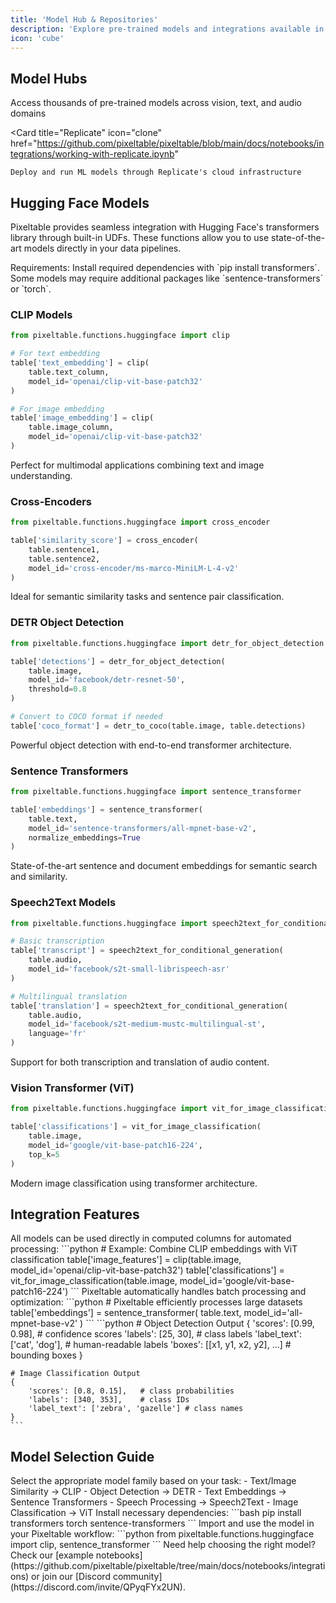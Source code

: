 ```yaml
---
title: 'Model Hub & Repositories'
description: 'Explore pre-trained models and integrations available in Pixeltable'
icon: 'cube'
---
```


## Model Hubs

<CardGroup cols={2}>
  <Card
    title="Hugging Face Hub"
    icon="face-smile"
    href="https://github.com/pixeltable/pixeltable/blob/main/docs/notebooks/integrations/working-with-hugging-face.ipynb"
  >
    Access thousands of pre-trained models across vision, text, and audio domains
  </Card>

  <Card
    title="Replicate"
    icon="clone"
    href="https://github.com/pixeltable/pixeltable/blob/main/docs/notebooks/integrations/working-with-replicate.ipynb"
  >
    Deploy and run ML models through Replicate's cloud infrastructure
  </Card>
</CardGroup>

## Hugging Face Models

Pixeltable provides seamless integration with Hugging Face's transformers library through built-in UDFs. These functions allow you to use state-of-the-art models directly in your data pipelines.

<Note>
Requirements: Install required dependencies with `pip install transformers`. Some models may require additional packages like `sentence-transformers` or `torch`.
</Note>

### CLIP Models
```python
from pixeltable.functions.huggingface import clip

# For text embedding
table['text_embedding'] = clip(
    table.text_column,
    model_id='openai/clip-vit-base-patch32'
)

# For image embedding
table['image_embedding'] = clip(
    table.image_column,
    model_id='openai/clip-vit-base-patch32'
)
```
Perfect for multimodal applications combining text and image understanding.

### Cross-Encoders
```python
from pixeltable.functions.huggingface import cross_encoder

table['similarity_score'] = cross_encoder(
    table.sentence1,
    table.sentence2,
    model_id='cross-encoder/ms-marco-MiniLM-L-4-v2'
)
```
Ideal for semantic similarity tasks and sentence pair classification.

### DETR Object Detection
```python
from pixeltable.functions.huggingface import detr_for_object_detection

table['detections'] = detr_for_object_detection(
    table.image,
    model_id='facebook/detr-resnet-50',
    threshold=0.8
)

# Convert to COCO format if needed
table['coco_format'] = detr_to_coco(table.image, table.detections)
```
Powerful object detection with end-to-end transformer architecture.

### Sentence Transformers
```python
from pixeltable.functions.huggingface import sentence_transformer

table['embeddings'] = sentence_transformer(
    table.text,
    model_id='sentence-transformers/all-mpnet-base-v2',
    normalize_embeddings=True
)
```
State-of-the-art sentence and document embeddings for semantic search and similarity.

### Speech2Text Models
```python
from pixeltable.functions.huggingface import speech2text_for_conditional_generation

# Basic transcription
table['transcript'] = speech2text_for_conditional_generation(
    table.audio,
    model_id='facebook/s2t-small-librispeech-asr'
)

# Multilingual translation
table['translation'] = speech2text_for_conditional_generation(
    table.audio,
    model_id='facebook/s2t-medium-mustc-multilingual-st',
    language='fr'
)
```
Support for both transcription and translation of audio content.

### Vision Transformer (ViT)
```python
from pixeltable.functions.huggingface import vit_for_image_classification

table['classifications'] = vit_for_image_classification(
    table.image,
    model_id='google/vit-base-patch16-224',
    top_k=5
)
```
Modern image classification using transformer architecture.

## Integration Features

<AccordionGroup>
  <Accordion title="Computed Columns">
    All models can be used directly in computed columns for automated processing:
    ```python
    # Example: Combine CLIP embeddings with ViT classification
    table['image_features'] = clip(table.image, model_id='openai/clip-vit-base-patch32')
    table['classifications'] = vit_for_image_classification(table.image, model_id='google/vit-base-patch16-224')
    ```
  </Accordion>

  <Accordion title="Batch Processing">
    Pixeltable automatically handles batch processing and optimization:
    ```python
    # Pixeltable efficiently processes large datasets
    table['embeddings'] = sentence_transformer(
        table.text,
        model_id='all-mpnet-base-v2'
    )
    ```
  </Accordion>

  <Accordion title="Model Output Format">
    ```python
    # Object Detection Output
    {
        'scores': [0.99, 0.98],  # confidence scores
        'labels': [25, 30],      # class labels
        'label_text': ['cat', 'dog'], # human-readable labels
        'boxes': [[x1, y1, x2, y2], ...] # bounding boxes
    }

    # Image Classification Output
    {
        'scores': [0.8, 0.15],   # class probabilities
        'labels': [340, 353],    # class IDs
        'label_text': ['zebra', 'gazelle'] # class names
    }
    ```
  </Accordion>
</AccordionGroup>

## Model Selection Guide

<Steps>
  <Step title="Choose Task">
    Select the appropriate model family based on your task:
    - Text/Image Similarity → CLIP
    - Object Detection → DETR
    - Text Embeddings → Sentence Transformers
    - Speech Processing → Speech2Text
    - Image Classification → ViT
  </Step>
  
  <Step title="Check Requirements">
    Install necessary dependencies:
    ```bash
    pip install transformers torch sentence-transformers
    ```
  </Step>
  
  <Step title="Setup Integration">
    Import and use the model in your Pixeltable workflow:
    ```python
    from pixeltable.functions.huggingface import clip, sentence_transformer
    ```
  </Step>
</Steps>

<Tip>
Need help choosing the right model? Check our [example notebooks](https://github.com/pixeltable/pixeltable/tree/main/docs/notebooks/integrations) or join our [Discord community](https://discord.com/invite/QPyqFYx2UN).
</Tip>